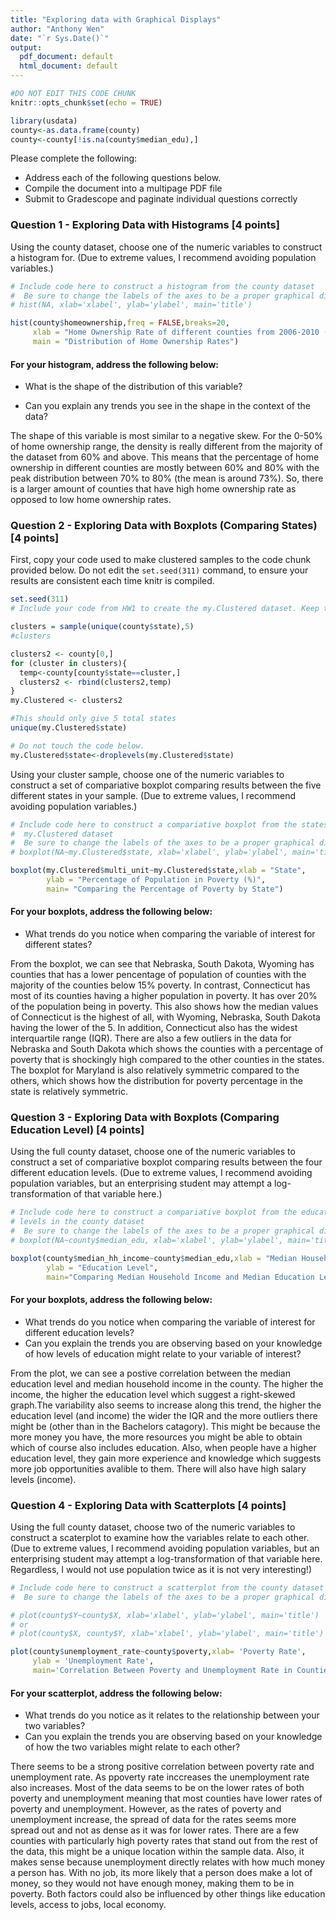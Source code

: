 ```yaml
---
title: "Exploring data with Graphical Displays"
author: "Anthony Wen"
date: "`r Sys.Date()`"
output:
  pdf_document: default
  html_document: default
---
```


```r
#DO NOT EDIT THIS CODE CHUNK
knitr::opts_chunk$set(echo = TRUE)

library(usdata)
county<-as.data.frame(county)
county<-county[!is.na(county$median_edu),]
```

Please complete the following:

* Address each of the following questions below.
* Compile the document into a multipage PDF file
* Submit to Gradescope and paginate individual questions correctly

### Question 1 - Exploring Data with Histograms [4 points]

Using the county dataset, choose one of the numeric variables to construct a histogram for. (Due to extreme values, I recommend avoiding population variables.)

```r
# Include code here to construct a histogram from the county dataset
#  Be sure to change the labels of the axes to be a proper graphical display!
# hist(NA, xlab='xlabel', ylab='ylabel', main='title')

hist(county$homeownership,freq = FALSE,breaks=20,
     xlab = "Home Ownership Rate of different counties from 2006-2010 (% percentage)",
     main = "Distribution of Home Ownership Rates")


```

#### For your histogram, address the following below:
* What is the shape of the distribution of this variable?

* Can you explain any trends you see in the shape in the context of the data?

The shape of this variable is most similar to a negative skew. For the 0-50% of home ownership range, the density is really different from the majority of the dataset from 60% and above. This means that the percentage of home ownership in different counties are mostly between 60% and 80% with the peak distribution between 70% to 80% (the mean is around 73%). So, there is a larger amount of counties that have high home ownership rate as opposed to low home ownership rates. 

### Question 2 - Exploring Data with Boxplots (Comparing States) [4 points]

First, copy your code used to make clustered samples to the code chunk provided below. Do not edit the `set.seed(311)` command, to ensure your results are consistent each time knitr is compiled.

```r
set.seed(311)
# Include your code from HW1 to create the my.Clustered dataset. Keep the added last line at the end.

clusters = sample(unique(county$state),5)
#clusters

clusters2 <- county[0,]
for (cluster in clusters){
  temp<-county[county$state==cluster,]
  clusters2 <- rbind(clusters2,temp)
}
my.Clustered <- clusters2

#This should only give 5 total states
unique(my.Clustered$state)

# Do not touch the code below.
my.Clustered$state<-droplevels(my.Clustered$state)
```

Using your cluster sample, choose one of the numeric variables to construct a set of compariative boxplot comparing results between the five different states in your sample. (Due to extreme values, I recommend avoiding population variables.)

```r
# Include code here to construct a compariative boxplot from the states in your 
#  my.Clustered dataset
#  Be sure to change the labels of the axes to be a proper graphical display!
# boxplot(NA~my.Clustered$state, xlab='xlabel', ylab='ylabel', main='title')

boxplot(my.Clustered$multi_unit~my.Clustered$state,xlab = "State",
        ylab = "Percentage of Population in Poverty (%)",
        main= "Comparing the Percentage of Poverty by State")

```

#### For your boxplots, address the following below:
* What trends do you notice when comparing the variable of interest for different states?

From the boxplot, we can see that Nebraska, South Dakota, Wyoming has counties that has a lower pencentage of population of counties with the majority of the counties below 15% poverty. In contrast, Connecticut has most of its counties having a higher population in poverty. It has over 20% of the population being in poverty. This also shows how the median values of Connecticut is the highest of all, with Wyoming, Nebraska, South Dakota having the lower of the 5. In addition, Connecticut also has the widest interquartile range (IQR). There are also a few outliers in the data for Nebraska and South Dakota which shows the counties with a percentage of poverty that is shockingly high compared to the other counties in the states. The boxplot for Maryland is also relatively symmetric compared to the others, which shows how the distribution for poverty percentage in the state is relatively symmetric.

### Question 3 - Exploring Data with Boxplots (Comparing Education Level) [4 points]

Using the full county dataset, choose one of the numeric variables to construct a set of compariative boxplot comparing results between the four different education levels. (Due to extreme values, I recommend avoiding population variables, but an enterprising student may attempt a log-transformation of that variable here.)

```r
# Include code here to construct a compariative boxplot from the education 
# levels in the county dataset
#  Be sure to change the labels of the axes to be a proper graphical display!
# boxplot(NA~county$median_edu, xlab='xlabel', ylab='ylabel', main='title')

boxplot(county$median_hh_income~county$median_edu,xlab = "Median Household Income ($)",
        ylab = "Education Level",
        main="Comparing Median Household Income and Median Education Levels")

```

#### For your boxplots, address the following below:
* What trends do you notice when comparing the variable of interest for different education levels?
* Can you explain the trends you are observing based on your knowledge of how levels of education might relate to your variable of interest?

From the plot, we can see a postive correlation between the median education level and median household income in the county. The higher the income, the higher the education level which suggest a right-skewed graph.The variability also seems to increase along this trend, the higher the education level (and income) the wider the IQR and the more outliers there might be (other than in the Bachelors catagory). This might be because the more money you have, the more resources you might be able to obtain which of course also includes education. Also, when people have a higher education level, they gain more experience and knowledge which suggests more job opportunities avalible to them. There will also have high salary levels (income). 

### Question 4 - Exploring Data with Scatterplots [4 points]

Using the full county dataset, choose two of the numeric variables to construct a scaterplot to examine how the variables relate to each other. (Due to extreme values, I recommend avoiding population variables, but an enterprising student may attempt a log-transformation of that variable here. Regardless, I would not use population twice as it is not very interesting!)

```r
# Include code here to construct a scatterplot from the county dataset
#  Be sure to change the labels of the axes to be a proper graphical display!

# plot(county$Y~county$X, xlab='xlabel', ylab='ylabel', main='title')
# or 
# plot(county$X, county$Y, xlab='xlabel', ylab='ylabel', main='title')

plot(county$unemployment_rate~county$poverty,xlab= 'Poverty Rate',
     ylab = 'Unemployment Rate',
     main='Correlation Between Poverty and Unemployment Rate in Counties')

```

#### For your scatterplot, address the following below:
* What trends do you notice as it relates to the relationship between your two variables?
* Can you explain the trends you are observing based on your knowledge of how the two variables might relate to each other?

There seems to be a strong positive correlation between poverty rate and unemployment rate. As ppoverty rate inccreases the unemployment rate also increases. Most of the data seems to be on the lower rates of both poverty and unemployment meaning that most counties have lower rates of poverty and unemployment. However, as the rates of poverty and unemployment increase, the spread of data for the rates seems more spread out and not as dense as it was for lower rates. There are a few counties with particularly high poverty rates that stand out from the rest of the data, this might be a unique location within the sample data. Also, it makes sense because unemployment directly relates with how much money a person has. With no job, its more likely that a person does make a lot of money, so they would not have enough money, making them to be in poverty. Both factors could also be influenced by other things like education levels, access to jobs, local economy. 
